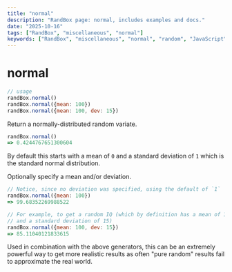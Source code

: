 ```yaml
---
title: "normal"
description: "RandBox page: normal, includes examples and docs."
date: "2025-10-16"
tags: ["RandBox", "miscellaneous", "normal"]
keywords: ["RandBox", "miscellaneous", "normal", "random", "JavaScript", "MDX"]
---
```


# normal

```js
// usage
randBox.normal()
randBox.normal({mean: 100})
randBox.normal({mean: 100, dev: 15})
```

Return a normally-distributed random variate.

```js
randBox.normal()
=> 0.4244767651300604
```

By default this starts with a mean of `0` and a standard deviation of `1` which
is the standard normal distribution.

Optionally specify a mean and/or deviation.

```js
// Notice, since no deviation was specified, using the default of `1`
randBox.normal({mean: 100})
=> 99.68352269988522

// For example, to get a random IQ (which by definition has a mean of 100
// and a standard deviation of 15)
randBox.normal({mean: 100, dev: 15})
=> 85.11040121833615
```

Used in combination with the above generators, this can be an extremely powerful
way to get more realistic results as often "pure random" results fail to
approximate the real world.
